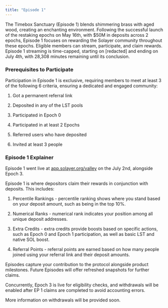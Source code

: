 ```yaml
---
title: "Episode 1"
---
```


The Timebox Sanctuary (Episode 1) blends shimmering brass with aged wood, creating an enchanting environment. Following the successful launch of the restaking epochs on May 16th, with $50M in deposits across 2 epochs, Episode 1 focuses on rewarding the Solayer community throughout these epochs. Eligible members can stream, participate, and claim rewards. Episode 1 streaming is time-capped, starting on \[redacted] and ending on July 4th, with 28,308 minutes remaining until its conclusion.

### Prerequisites to Participate

Participation in Episode 1 is exclusive, requiring members to meet at least 3 of the following 6 criteria, ensuring a dedicated and engaged community:

1. Got a permanent referral link

2. Deposited in any of the LST pools

3. Participated in Epoch 0

4. Participated in at least 2 Epochs

5. Referred users who have deposited

6. Invited at least 3 people

### Episode 1 Explainer

Episode 1 went live at [app.solayer.org/valley](http://app.solayer.org/valley) on the July 2nd, alongside Epoch 3.

Episode 1 is where depositors claim their rewards in conjunction with deposits. This includes:

1. Percentile Rankings - percentile ranking shows where you stand based on your deposit amount, such as being in the top 10%.

2. Numerical Ranks - numerical rank indicates your position among all unique deposit addresses.

3. Extra Credits - extra credits provide boosts based on specific actions, such as Epoch 0 and Epoch 1 participation, as well as basic LST and native SOL boost.

4. Referral Points - referral points are earned based on how many people joined using your referral link and their deposit amounts.

Episodes capture your contribution to the protocol alongside product milestones. Future Episodes will offer refreshed snapshots for further claims.

Concurrently, Epoch 3 is live for eligibility checks, and withdrawals will be enabled after EP 1 claims are completed to avoid accounting errors.

More information on withdrawals will be provided soon.
